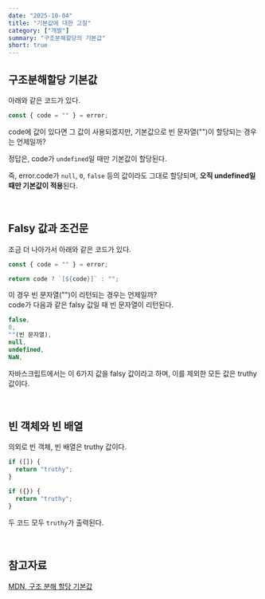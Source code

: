 ```yaml
---
date: "2025-10-04"
title: "기본값에 대한 고찰"
category: ["개발"]
summary: "구조분해할당의 기본값"
short: true
---
```


## 구조분해할당 기본값

아래와 같은 코드가 있다.

```ts
const { code = "" } = error;
```

code에 값이 있다면 그 값이 사용되겠지만, 기본값으로 빈 문자열("")이 할당되는 경우는 언제일까?

정답은, code가 `undefined`일 때만 기본값이 할당된다.

즉, error.code가 `null`, `0`, `false` 등의 값이라도 그대로 할당되며, **오직 undefined일 때만 기본값이 적용**된다.

<br />

## Falsy 값과 조건문

조금 더 나아가서 아래와 같은 코드가 있다.

```ts
const { code = "" } = error;

return code ? `[${code}]` : "";
```

이 경우 빈 문자열("")이 리턴되는 경우는 언제일까?  
code가 다음과 같은 falsy 값일 때 빈 문자열이 리턴된다.

```js
false,
0,
""(빈 문자열),
null,
undefined,
NaN,
```

자바스크립트에서는 이 6가지 값을 falsy 값이라고 하며, 이를 제외한 모든 값은 truthy 값이다.

<br />

## 빈 객체와 빈 배열

의외로 빈 객체, 빈 배열은 truthy 값이다.

```js
if ([]) {
  return "truthy";
}

if ({}) {
  return "truthy";
}
```

두 코드 모두 `truthy`가 출력된다.

<br />

## 참고자료

[MDN, 구조 분해 할당 기본값](https://developer.mozilla.org/ko/docs/Web/JavaScript/Reference/Operators/Destructuring#%EA%B8%B0%EB%B3%B8%EA%B0%92)
